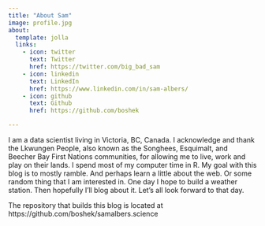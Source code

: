```yaml
---
title: "About Sam"
image: profile.jpg
about:
  template: jolla
  links:
    - icon: twitter
      text: Twitter
      href: https://twitter.com/big_bad_sam
    - icon: linkedin
      text: LinkedIn
      href: https://www.linkedin.com/in/sam-albers/
    - icon: github
      text: Github
      href: https://github.com/boshek

---
```



I am a data scientist living in Victoria, BC, Canada. I acknowledge and thank the Lkwungen People, also known as the Songhees,  Esquimalt, and Beecher Bay First Nations communities, for allowing me to live, work and play on their lands. I spend most of my computer time in R. My goal with this blog is to mostly ramble. And perhaps learn a little about the web. Or some random thing that I am interested in. One day I hope to build a weather station. Then hopefully I'll blog about it. Let's all look forward to that day. 

The repository that builds this blog is located at https://github.com/boshek/samalbers.science

